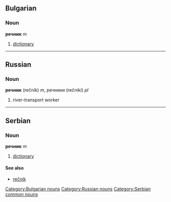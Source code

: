 ==Bulgarian==
[[Category:Bulgarian nouns]]
===Noun===
'''речник''' ''m''
#[[dictionary]]
----
==Russian==
[[Category:Russian nouns]]
===Noun===
'''речник''' (rečník) ''m'', речники (rečnikí) ''pl''
#river-transport worker
----
==Serbian==
===Noun===
'''речник''' ''m''
#[[dictionary]]
====See also====
*[[rečnik]]
[[Category:Serbian common nouns]]